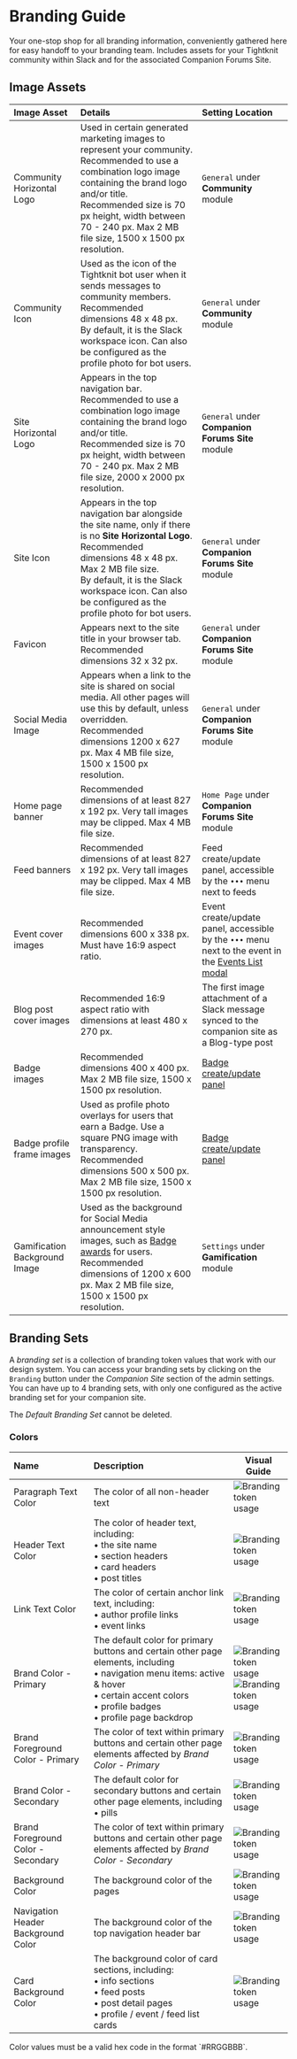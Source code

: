 
# Branding Guide

Your one-stop shop for all branding information, conveniently gathered here for easy handoff to your branding team. Includes assets for your Tightknit community within Slack and for the associated Companion Forums Site.

## Image Assets

| Image Asset                   | Details                                                                                                                                                                                                                                                                      | Setting Location                                                                                                                           |
| :---------------------------- | :--------------------------------------------------------------------------------------------------------------------------------------------------------------------------------------------------------------------------------------------------------------------------- | :----------------------------------------------------------------------------------------------------------------------------------------- |
| Community Horizontal Logo     | Used in certain generated marketing images to represent your community. Recommended to use a combination logo image containing the brand logo and/or title. <br/>Recommended size is 70 px height, width between 70 - 240 px. Max 2 MB file size, 1500 x 1500 px resolution. | `General` under **Community** module                                                                                                       |
| Community Icon                | Used as the icon of the Tightknit bot user when it sends messages to community members. Recommended dimensions 48 x 48 px. <br/> By default, it is the Slack workspace icon. Can also be configured as the profile photo for bot users.                                      | `General` under **Community** module                                                                                                       |
| Site Horizontal Logo          | Appears in the top navigation bar. Recommended to use a combination logo image containing the brand logo and/or title. <br/>Recommended size is 70 px height, width between 70 - 240 px. Max 2 MB file size, 2000 x 2000 px resolution.                                      | `General` under **Companion Forums Site** module                                                                                           |
| Site Icon                     | Appears in the top navigation bar alongside the site name, only if there is no **Site Horizontal Logo**. Recommended dimensions 48 x 48 px. Max 2 MB file size. <br/> By default, it is the Slack workspace icon. Can also be configured as the profile photo for bot users. | `General` under **Companion Forums Site** module                                                                                           |
| Favicon                       | Appears next to the site title in your browser tab. Recommended dimensions 32 x 32 px.                                                                                                                                                                                       | `General` under **Companion Forums Site** module                                                                                           |
| Social Media Image            | Appears when a link to the site is shared on social media. All other pages will use this by default, unless overridden.<br/> Recommended dimensions 1200 x 627 px. Max 4 MB file size, 1500 x 1500 px resolution.                                                            | `General` under **Companion Forums Site** module                                                                                           |
| Home page banner              | Recommended dimensions of at least 827 x 192 px. Very tall images may be clipped. Max 4 MB file size.                                                                                                                                                                        | `Home Page` under **Companion Forums Site** module                                                                                         |
| Feed banners                  | Recommended dimensions of at least 827 x 192 px. Very tall images may be clipped. Max 4 MB file size.                                                                                                                                                                        | Feed create/update panel, accessible by the `•••` menu next to feeds                                                                       |
| Event cover images            | Recommended dimensions 600 x 338 px. Must have 16:9 aspect ratio.                                                                                                                                                                                                            | Event create/update panel, accessible by the `•••` menu next to the event in the [Events List modal](/events/get-started#accessing-events) |
| Blog post cover images        | Recommended 16:9 aspect ratio with dimensions at least 480 x 270 px.                                                                                                                                                                                                         | The first image attachment of a Slack message synced to the companion site as a Blog-type post                                             |
| Badge images                  | Recommended dimensions 400 x 400 px. Max 2 MB file size, 1500 x 1500 px resolution.                                                                                                                                                                                          | [Badge create/update panel](/gamification/badges)                                                                                          |
| Badge profile frame images    | Used as profile photo overlays for users that earn a Badge. Use a square PNG image with transparency. Recommended dimensions 500 x 500 px. Max 2 MB file size, 1500 x 1500 px resolution.                                                                                    | [Badge create/update panel](/gamification/badges)                                                                                          |
| Gamification Background Image | Used as the background for Social Media announcement style images, such as [Badge awards](/gamification/badges#send-a-badge) for users. Recommended dimensions of 1200 x 600 px. Max 2 MB file size, 1500 x 1500 px resolution.                                              | `Settings` under **Gamification** module                                                                                                   |

## Branding Sets

A _branding set_ is a collection of branding token values that work with our design system. You can access your branding sets by clicking on the `Branding` button under the _Companion Site_ section of the admin settings. You can have up to 4 branding sets, with only one configured as the active branding set for your companion site.

<Callout type="info">The _Default Branding Set_ cannot be deleted.</Callout>

### Colors

| Name                               | Description                                                                                                                                                                                                   | Visual Guide                                                                                                                                               |
| :--------------------------------- | :------------------------------------------------------------------------------------------------------------------------------------------------------------------------------------------------------------ | ---------------------------------------------------------------------------------------------------------------------------------------------------------- |
| Paragraph Text Color               | The color of all non-header text                                                                                                                                                                              | ![Branding token usage](/tightknit-site/branding/color-paragraph-text.png)                                                                                 |
| Header Text Color                  | The color of header text, including: <br/>• the site name <br/>• section headers <br/>• card headers <br/>• post titles                                                                                       | ![Branding token usage](/tightknit-site/branding/color-header-text.png)                                                                                    |
| Link Text Color                    | The color of certain anchor link text, including: <br/>• author profile links <br/>• event links                                                                                                              | ![Branding token usage](/tightknit-site/branding/color-link-text.png)                                                                                      |
| Brand Color - Primary              | The default color for primary buttons and certain other page elements, including <br/>• navigation menu items: active & hover <br/>• certain accent colors <br/>• profile badges <br/>• profile page backdrop | ![Branding token usage](/tightknit-site/branding/color-primary-brand.png) <br/> ![Branding token usage](/tightknit-site/branding/color-primary-brand2.png) |
| Brand Foreground Color - Primary   | The color of text within primary buttons and certain other page elements affected by _Brand Color - Primary_                                                                                                  | ![Branding token usage](/tightknit-site/branding/color-primary-brand.png)                                                                                  |
| Brand Color - Secondary            | The default color for secondary buttons and certain other page elements, including <br/>• pills                                                                                                               | ![Branding token usage](/tightknit-site/branding/color-secondary-brand.png)                                                                                |
| Brand Foreground Color - Secondary | The color of text within primary buttons and certain other page elements affected by _Brand Color - Secondary_                                                                                                | ![Branding token usage](/tightknit-site/branding/color-secondary-onbrand.png)                                                                              |
| Background Color                   | The background color of the pages                                                                                                                                                                             | ![Branding token usage](/tightknit-site/branding/color-background.png)                                                                                     |
| Navigation Header Background Color | The background color of the top navigation header bar                                                                                                                                                         | ![Branding token usage](/tightknit-site/branding/color-background-nav.png)                                                                                 |
| Card Background Color              | The background color of card sections, including: <br/>• info sections <br/>• feed posts <br/>• post detail pages <br/>• profile / event / feed list cards                                                    | ![Branding token usage](/tightknit-site/branding/color-background-card.png)                                                                                |

<Callout type="info">
  Color values must be a valid hex code in the format `#RRGGBBB`.
</Callout>
